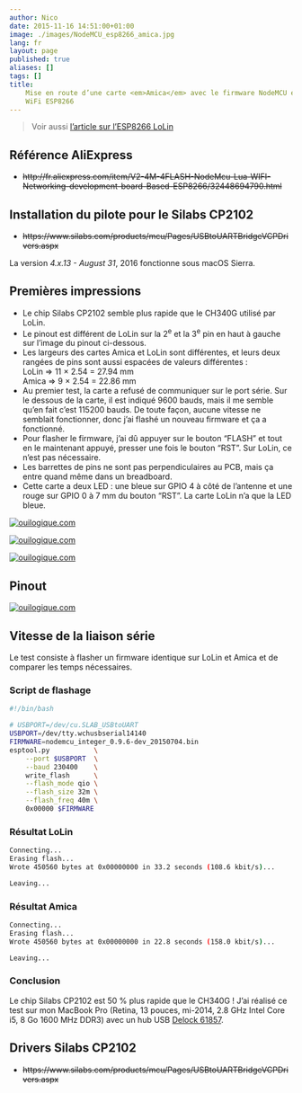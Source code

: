 ```yaml
---
author: Nico
date: 2015-11-16 14:51:00+01:00
image: ./images/NodeMCU_esp8266_amica.jpg
lang: fr
layout: page
published: true
aliases: []
tags: []
title:
    Mise en route d’une carte <em>Amica</em> avec le firmware NodeMCU et un module
    WiFi ESP8266
---
```


> Voir aussi [l’article sur l’ESP8266 LoLin](/NodeMCU_esp8266/)

## Référence AliExpress

-   ~~http://fr.aliexpress.com/item/V2-4M-4FLASH-NodeMcu-Lua-WIFI-Networking-development-board-Based-ESP8266/32448694790.html~~

## Installation du pilote pour le Silabs CP2102

-   ~~https://www.silabs.com/products/mcu/Pages/USBtoUARTBridgeVCPDrivers.aspx~~

La version _4.x.13 - August 31_, 2016 fonctionne sous macOS Sierra.

## Premières impressions

-   Le chip Silabs CP2102 semble plus rapide que le CH340G utilisé par LoLin.
-   Le pinout est différent de LoLin sur la 2<sup>e</sup> et la 3<sup>e</sup> pin en haut à gauche sur l’image du pinout ci-dessous.
-   Les largeurs des cartes Amica et LoLin sont différentes, et leurs deux rangées de pins sont aussi espacées de valeurs différentes :<br/>
    LoLin ⇒ 11 × 2.54 = 27.94 mm<br/>
    Amica ⇒ 9 × 2.54 = 22.86 mm
-   Au premier test, la carte a refusé de communiquer sur le port série. Sur le dessous de la carte, il est indiqué 9600 bauds, mais il me semble qu’en fait c’est 115200 bauds. De toute façon, aucune vitesse ne semblait fonctionner, donc j’ai flashé un nouveau firmware et ça a fonctionné.
-   Pour flasher le firmware, j’ai dû appuyer sur le bouton “FLASH” et tout en le maintenant appuyé, presser une fois le bouton “RST”. Sur LoLin, ce n’est pas nécessaire.
-   Les barrettes de pins ne sont pas perpendiculaires au PCB, mais ça entre quand même dans un breadboard.
-   Cette carte a deux LED : une bleue sur GPIO 4 à côté de l’antenne et une rouge sur GPIO 0 à 7 mm du bouton “RST”. La carte LoLin n’a que la LED bleue.

[![ouilogique.com][img_1]][img_1]

[img_1]: ./images/NodeMCU_esp8266_amica_001_lowres.jpg

[![ouilogique.com][img_2]][img_2]

[img_2]: ./images/NodeMCU_esp8266_amica_002_lowres.jpg

[![ouilogique.com][img_3]][img_3]

[img_3]: ./images/NodeMCU_esp8266_amica_003_lowres.jpg

## Pinout

[![ouilogique.com][img_4]][img_4]

[img_4]: ./images/NodeMCU_esp8266_amica_pinout.png

## Vitesse de la liaison série

Le test consiste à flasher un firmware identique sur LoLin et Amica et de comparer les temps nécessaires.

### Script de flashage

```bash
#!/bin/bash

# USBPORT=/dev/cu.SLAB_USBtoUART
USBPORT=/dev/tty.wchusbserial14140
FIRMWARE=nodemcu_integer_0.9.6-dev_20150704.bin
esptool.py           \
    --port $USBPORT  \
    --baud 230400    \
    write_flash      \
    --flash_mode qio \
    --flash_size 32m \
    --flash_freq 40m \
    0x00000 $FIRMWARE
```

### Résultat LoLin

```bash
Connecting...
Erasing flash...
Wrote 450560 bytes at 0x00000000 in 33.2 seconds (108.6 kbit/s)...

Leaving...
```

### Résultat Amica

```bash
Connecting...
Erasing flash...
Wrote 450560 bytes at 0x00000000 in 22.8 seconds (158.0 kbit/s)...

Leaving...
```

### Conclusion

Le chip Silabs CP2102 est 50 % plus rapide que le CH340G ! J’ai réalisé ce test sur mon MacBook Pro (Retina, 13 pouces, mi-2014, 2.8 GHz Intel Core i5, 8 Go 1600 MHz DDR3) avec un hub USB [Delock 61857](http://www.delock.de/produkte/S_61857/merkmale.html).

## Drivers Silabs CP2102

-   ~~https://www.silabs.com/products/mcu/Pages/USBtoUARTBridgeVCPDrivers.aspx~~
